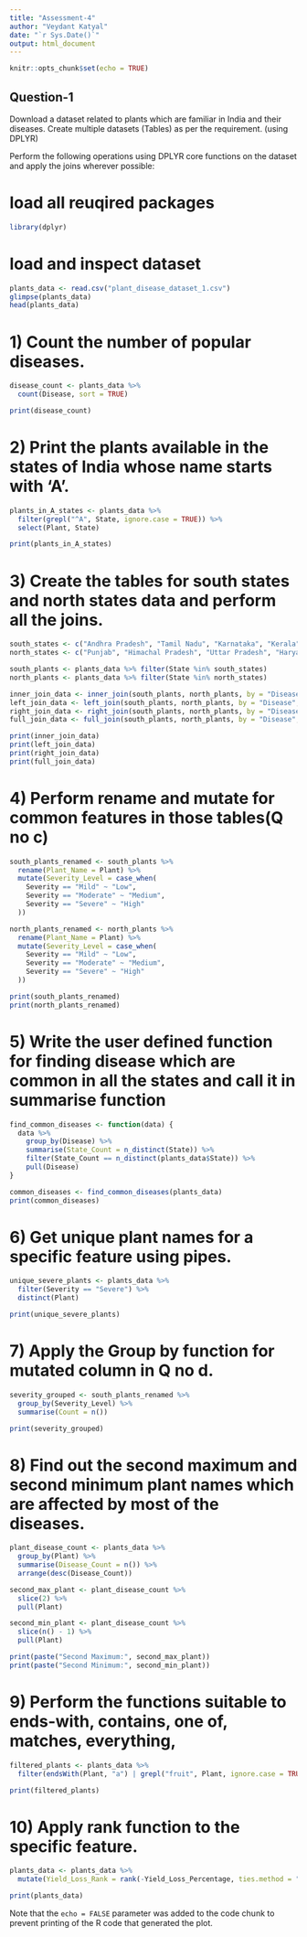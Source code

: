 ```yaml
---
title: "Assessment-4"
author: "Veydant Katyal"
date: "`r Sys.Date()`"
output: html_document
---
```


```r
knitr::opts_chunk$set(echo = TRUE)
```

## Question-1

Download a dataset related to plants which are familiar in India and their diseases. Create multiple datasets (Tables) as per the requirement. (using DPLYR)

Perform the following operations using DPLYR core functions on the dataset and apply the joins wherever possible: 

# load all reuqired packages
```r
library(dplyr)
```

# load and inspect dataset
```r
plants_data <- read.csv("plant_disease_dataset_1.csv")
glimpse(plants_data)
head(plants_data)
```

# 1) Count the number of popular diseases. 

```r
disease_count <- plants_data %>%
  count(Disease, sort = TRUE)

print(disease_count)
```

# 2) Print the plants available in the states of India whose name starts with ‘A’. 

```r
plants_in_A_states <- plants_data %>%
  filter(grepl("^A", State, ignore.case = TRUE)) %>%
  select(Plant, State)

print(plants_in_A_states)

```

# 3) Create the tables for south states and north states data and perform all the joins. 

```r
south_states <- c("Andhra Pradesh", "Tamil Nadu", "Karnataka", "Kerala", "Telangana")
north_states <- c("Punjab", "Himachal Pradesh", "Uttar Pradesh", "Haryana", "Rajasthan", "Madhya Pradesh")

south_plants <- plants_data %>% filter(State %in% south_states)
north_plants <- plants_data %>% filter(State %in% north_states)

inner_join_data <- inner_join(south_plants, north_plants, by = "Disease", suffix = c("_South", "_North"))
left_join_data <- left_join(south_plants, north_plants, by = "Disease", suffix = c("_South", "_North"))
right_join_data <- right_join(south_plants, north_plants, by = "Disease", suffix = c("_South", "_North"))
full_join_data <- full_join(south_plants, north_plants, by = "Disease", suffix = c("_South", "_North"))

print(inner_join_data)
print(left_join_data)
print(right_join_data)
print(full_join_data)

```

# 4) Perform rename and mutate for common features in those tables(Q no c) 

```r
south_plants_renamed <- south_plants %>%
  rename(Plant_Name = Plant) %>%
  mutate(Severity_Level = case_when(
    Severity == "Mild" ~ "Low",
    Severity == "Moderate" ~ "Medium",
    Severity == "Severe" ~ "High"
  ))

north_plants_renamed <- north_plants %>%
  rename(Plant_Name = Plant) %>%
  mutate(Severity_Level = case_when(
    Severity == "Mild" ~ "Low",
    Severity == "Moderate" ~ "Medium",
    Severity == "Severe" ~ "High"
  ))

print(south_plants_renamed)
print(north_plants_renamed)

```

# 5) Write the user defined function for finding disease which are common in all the states and call it in summarise function
```r
find_common_diseases <- function(data) {
  data %>%
    group_by(Disease) %>%
    summarise(State_Count = n_distinct(State)) %>%
    filter(State_Count == n_distinct(plants_data$State)) %>%
    pull(Disease)
}

common_diseases <- find_common_diseases(plants_data)
print(common_diseases)
```

# 6) Get unique plant names for a specific feature using pipes.  

```r
unique_severe_plants <- plants_data %>%
  filter(Severity == "Severe") %>%
  distinct(Plant)

print(unique_severe_plants)
```

# 7) Apply the Group by function for mutated column in Q no d. 

```r
severity_grouped <- south_plants_renamed %>%
  group_by(Severity_Level) %>%
  summarise(Count = n())

print(severity_grouped)
```

# 8) Find out the second maximum and second minimum plant names which are affected by most of the diseases. 
```r
plant_disease_count <- plants_data %>%
  group_by(Plant) %>%
  summarise(Disease_Count = n()) %>%
  arrange(desc(Disease_Count))

second_max_plant <- plant_disease_count %>%
  slice(2) %>%
  pull(Plant)

second_min_plant <- plant_disease_count %>%
  slice(n() - 1) %>%
  pull(Plant)

print(paste("Second Maximum:", second_max_plant))
print(paste("Second Minimum:", second_min_plant))
```

# 9) Perform the functions suitable to ends-with, contains, one of, matches, everything, 

```r
filtered_plants <- plants_data %>%
  filter(endsWith(Plant, "a") | grepl("fruit", Plant, ignore.case = TRUE))

print(filtered_plants)
```

# 10) Apply rank function to the specific feature. 

```r
plants_data <- plants_data %>%
  mutate(Yield_Loss_Rank = rank(-Yield_Loss_Percentage, ties.method = "first"))

print(plants_data)
```


Note that the `echo = FALSE` parameter was added to the code chunk to prevent printing of the R code that generated the plot.
